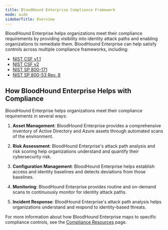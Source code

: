 ---
title: BloodHound Enterprise Compliance Framework
mode: wide
sidebarTitle: Overview
---

BloodHound Enterprise helps organizations meet their compliance requirements by providing visibility into identity attack paths and enabling organizations to remediate them. BloodHound Enterprise can help satisfy controls across multiple compliance frameworks, including:

- [NIST CSF v1.1](https://github.com/SpecterOps/bloodhound-docs/blob/main//manage-bloodhound/compliance-framework/nist-csf-v1-1)
- [NIST CSF v2](https://github.com/SpecterOps/bloodhound-docs/blob/main//manage-bloodhound/compliance-framework/nist-csf-v2)
- [NIST SP 800-171](https://github.com/SpecterOps/bloodhound-docs/blob/main//manage-bloodhound/compliance-framework/nist-sp-800-171)
- [NIST SP 800-53 Rev. 8](https://github.com/SpecterOps/bloodhound-docs/blob/main//manage-bloodhound/compliance-framework/nist-sp-800-53)

## How BloodHound Enterprise Helps with Compliance

BloodHound Enterprise helps organizations meet their compliance requirements in several ways:

1. **Asset Management**: BloodHound Enterprise provides a comprehensive inventory of Active Directory and Azure assets through automated scans of the environment.

2. **Risk Assessment**: BloodHound Enterprise's attack path analysis and risk scoring help organizations understand and quantify their cybersecurity risk.

3. **Configuration Management**: BloodHound Enterprise helps establish access and identity baselines and detects deviations from those baselines.

4. **Monitoring**: BloodHound Enterprise provides routine and on-demand scans to continuously monitor for identity attack paths.

5. **Incident Response**: BloodHound Enterprise's attack path analysis helps organizations understand and respond to identity-based threats.

For more information about how BloodHound Enterprise maps to specific compliance controls, see the [Compliance Resources](https://github.com/SpecterOps/bloodhound-docs/blob/main//manage-bloodhound/compliance-framework/resources) page.

<CardGroup cols={2}>
  <Card
    title="BloodHound Enterprise Compliance Framework Resource"
    icon="shield-check"
    href="/manage-bloodhound/compliance-framework/resources"
    iconType="solid"
    horizontal
  />
  <Card
    title="BloodHound Enterprise NIST SP 800-171 Compliance Resource"
    icon="file-shield"
    href="/manage-bloodhound/compliance-framework/nist-sp-800-171"
    iconType="solid"
    horizontal
  />
  <Card
    title="BloodHound Enterprise NIST SP 800-53 Rev.8 Compliance Resource"
    icon="clipboard-check"
    href="/manage-bloodhound/compliance-framework/nist-sp-800-53"
    iconType="solid"
    horizontal
  />
  <Card
    title="BloodHound Enterprise NIST CSF v2 Compliance Resource"
    icon="clipboard"
    href="/manage-bloodhound/compliance-framework/nist-csf-v2"
    iconType="solid"
    horizontal
  />
  <Card
    title="BloodHound Enterprise NIST CSF v1.1 Compliance Resource"
    icon="check-double"
    href="/manage-bloodhound/compliance-framework/nist-csf-v1-1"
    iconType="solid"
    horizontal
  />
</CardGroup>
